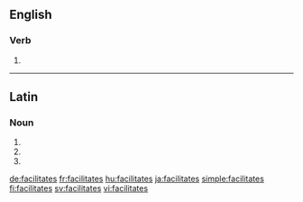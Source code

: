 {{also|facilitâtes}}
==English==

===Verb===
{{head|en|verb form}}

# {{en-third-person singular of|facilitate}}

----

==Latin==

===Noun===
{{la-noun-form|facilitātēs}}

# {{inflection of|facilitās||nom|p|lang=la}}
# {{inflection of|facilitās||acc|p|lang=la}}
# {{inflection of|facilitās||voc|p|lang=la}}

[[de:facilitates]]
[[fr:facilitates]]
[[hu:facilitates]]
[[ja:facilitates]]
[[simple:facilitates]]
[[fi:facilitates]]
[[sv:facilitates]]
[[vi:facilitates]]